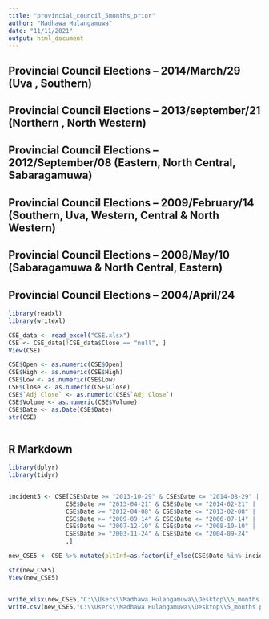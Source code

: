 ```yaml
---
title: "provincial_council_5months_prior"
author: "Madhawa Hulangamuwa"
date: "11/11/2021"
output: html_document
---
```


## Provincial Council Elections – 2014/March/29 (Uva , Southern)
## Provincial Council Elections – 2013/september/21 (Northern , North Western)
## Provincial Council Elections – 2012/September/08 (Eastern, North Central, Sabaragamuwa)
## Provincial Council Elections – 2009/February/14 (Southern, Uva, Western, Central & North Western)
## Provincial Council Elections – 2008/May/10 (Sabaragamuwa & North Central, Eastern)
## Provincial Council Elections – 2004/April/24

```r

library(readxl)
library(writexl)

CSE_data <- read_excel("CSE.xlsx")
CSE <- CSE_data[!CSE_data$Close == "null", ]
View(CSE)

CSE$Open <- as.numeric(CSE$Open)
CSE$High <- as.numeric(CSE$High)
CSE$Low <- as.numeric(CSE$Low)
CSE$Close <- as.numeric(CSE$Close)
CSE$`Adj Close` <- as.numeric(CSE$`Adj Close`)
CSE$Volume <- as.numeric(CSE$Volume)
CSE$Date <- as.Date(CSE$Date)
str(CSE)



```

## R Markdown

```r

library(dplyr)
library(tidyr)


incident5 <- CSE[CSE$Date >= "2013-10-29" & CSE$Date <= "2014-08-29" | 
                CSE$Date >= "2013-04-21" & CSE$Date <= "2014-02-21" |
                CSE$Date >= "2012-04-08" & CSE$Date <= "2013-02-08" |
                CSE$Date >= "2009-09-14" & CSE$Date <= "2006-07-14" |
                CSE$Date >= "2007-12-10" & CSE$Date <= "2008-10-10" |
                CSE$Date >= "2003-11-24" & CSE$Date <= "2004-09-24"
                ,]

new_CSE5 <- CSE %>% mutate(pltInf=as.factor(if_else(CSE$Date %in% incident5$Date, 1, 0)))

str(new_CSE5)
View(new_CSE5)



```





```r

write_xlsx(new_CSE5,"C:\\Users\\Madhawa Hulangamuwa\\Desktop\\5_months prior Provincial//Data.xlsx")
write.csv(new_CSE5,"C:\\Users\\Madhawa Hulangamuwa\\Desktop\\5_months prior Provincial//Data.csv", row.names = FALSE)


```
